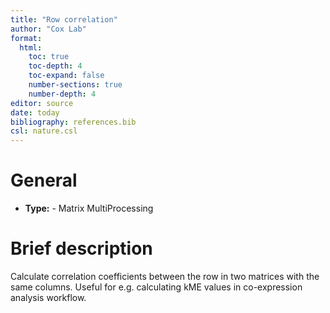 ```yaml
---
title: "Row correlation"
author: "Cox Lab"
format: 
  html:
    toc: true
    toc-depth: 4
    toc-expand: false
    number-sections: true
    number-depth: 4
editor: source
date: today
bibliography: references.bib
csl: nature.csl
---
```


# General

  * **Type:** - Matrix MultiProcessing

# Brief description


Calculate correlation coefficients between the row in two matrices with the same columns. Useful for e.g. calculating kME values in co-expression analysis workflow.